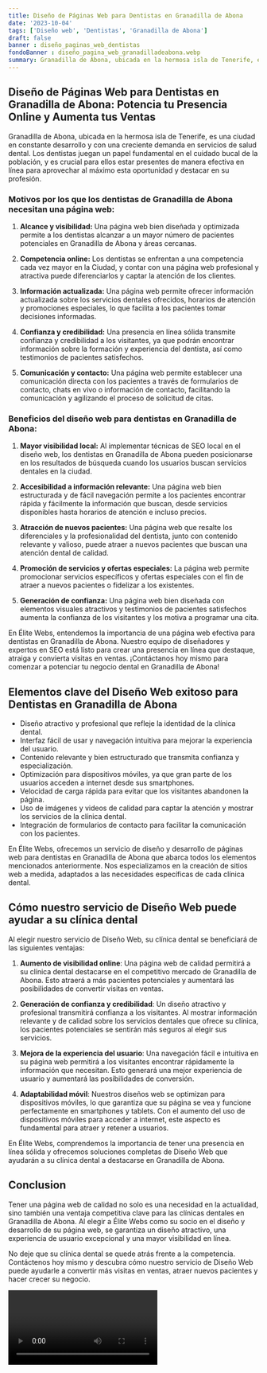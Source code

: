 ```yaml
---
title: Diseño de Páginas Web para Dentistas en Granadilla de Abona
date: '2023-10-04'
tags: ['Diseño web', 'Dentistas', 'Granadilla de Abona']
draft: false
banner : diseño_paginas_web_dentistas
fondoBanner : diseño_pagina_web_granadilladeabona.webp
summary: Granadilla de Abona, ubicada en la hermosa isla de Tenerife, es una ciudad en constante desarrollo y con una creciente demanda en servicios de salud dental. Los dentistas juegan un papel fundamental en el cuidado bucal de la población, y es crucial para ellos estar presentes de manera efectiva en línea para aprovechar al máximo esta oportunidad y destacar en su profesión.
---
```


## Diseño de Páginas Web para Dentistas en Granadilla de Abona: Potencia tu Presencia Online y Aumenta tus Ventas

Granadilla de Abona, ubicada en la hermosa isla de Tenerife, es una ciudad en constante desarrollo y con una creciente demanda en servicios de salud dental. Los dentistas juegan un papel fundamental en el cuidado bucal de la población, y es crucial para ellos estar presentes de manera efectiva en línea para aprovechar al máximo esta oportunidad y destacar en su profesión.

### Motivos por los que los dentistas de Granadilla de Abona necesitan una página web:

1. **Alcance y visibilidad:** Una página web bien diseñada y optimizada permite a los dentistas alcanzar a un mayor número de pacientes potenciales en Granadilla de Abona y áreas cercanas.

2. **Competencia online:** Los dentistas se enfrentan a una competencia cada vez mayor en la Ciudad, y contar con una página web profesional y atractiva puede diferenciarlos y captar la atención de los clientes.

3. **Información actualizada:** Una página web permite ofrecer información actualizada sobre los servicios dentales ofrecidos, horarios de atención y promociones especiales, lo que facilita a los pacientes tomar decisiones informadas.

4. **Confianza y credibilidad:** Una presencia en línea sólida transmite confianza y credibilidad a los visitantes, ya que podrán encontrar información sobre la formación y experiencia del dentista, así como testimonios de pacientes satisfechos.

5. **Comunicación y contacto:** Una página web permite establecer una comunicación directa con los pacientes a través de formularios de contacto, chats en vivo o información de contacto, facilitando la comunicación y agilizando el proceso de solicitud de citas.

### Beneficios del diseño web para dentistas en Granadilla de Abona:

1. **Mayor visibilidad local:** Al implementar técnicas de SEO local en el diseño web, los dentistas en Granadilla de Abona pueden posicionarse en los resultados de búsqueda cuando los usuarios buscan servicios dentales en la ciudad.

2. **Accesibilidad a información relevante:** Una página web bien estructurada y de fácil navegación permite a los pacientes encontrar rápida y fácilmente la información que buscan, desde servicios disponibles hasta horarios de atención e incluso precios.

3. **Atracción de nuevos pacientes:** Una página web que resalte los diferenciales y la profesionalidad del dentista, junto con contenido relevante y valioso, puede atraer a nuevos pacientes que buscan una atención dental de calidad.

4. **Promoción de servicios y ofertas especiales:** La página web permite promocionar servicios específicos y ofertas especiales con el fin de atraer a nuevos pacientes o fidelizar a los existentes.

5. **Generación de confianza:** Una página web bien diseñada con elementos visuales atractivos y testimonios de pacientes satisfechos aumenta la confianza de los visitantes y los motiva a programar una cita.

En Élite Webs, entendemos la importancia de una página web efectiva para dentistas en Granadilla de Abona. Nuestro equipo de diseñadores y expertos en SEO está listo para crear una presencia en línea que destaque, atraiga y convierta visitas en ventas. ¡Contáctanos hoy mismo para comenzar a potenciar tu negocio dental en Granadilla de Abona!

<GifSeo />

<Cta />

## Elementos clave del Diseño Web exitoso para Dentistas en Granadilla de Abona

- Diseño atractivo y profesional que refleje la identidad de la clínica dental.
- Interfaz fácil de usar y navegación intuitiva para mejorar la experiencia del usuario.
- Contenido relevante y bien estructurado que transmita confianza y especialización.
- Optimización para dispositivos móviles, ya que gran parte de los usuarios acceden a internet desde sus smartphones.
- Velocidad de carga rápida para evitar que los visitantes abandonen la página.
- Uso de imágenes y videos de calidad para captar la atención y mostrar los servicios de la clínica dental.
- Integración de formularios de contacto para facilitar la comunicación con los pacientes.

En Élite Webs, ofrecemos un servicio de diseño y desarrollo de páginas web para dentistas en Granadilla de Abona que abarca todos los elementos mencionados anteriormente. Nos especializamos en la creación de sitios web a medida, adaptados a las necesidades específicas de cada clínica dental.

## Cómo nuestro servicio de Diseño Web puede ayudar a su clínica dental

Al elegir nuestro servicio de Diseño Web, su clínica dental se beneficiará de las siguientes ventajas:

1. **Aumento de visibilidad online**: Una página web de calidad permitirá a su clínica dental destacarse en el competitivo mercado de Granadilla de Abona. Esto atraerá a más pacientes potenciales y aumentará las posibilidades de convertir visitas en ventas.

2. **Generación de confianza y credibilidad**: Un diseño atractivo y profesional transmitirá confianza a los visitantes. Al mostrar información relevante y de calidad sobre los servicios dentales que ofrece su clínica, los pacientes potenciales se sentirán más seguros al elegir sus servicios.

3. **Mejora de la experiencia del usuario**: Una navegación fácil e intuitiva en su página web permitirá a los visitantes encontrar rápidamente la información que necesitan. Esto generará una mejor experiencia de usuario y aumentará las posibilidades de conversión.

4. **Adaptabilidad móvil**: Nuestros diseños web se optimizan para dispositivos móviles, lo que garantiza que su página se vea y funcione perfectamente en smartphones y tablets. Con el aumento del uso de dispositivos móviles para acceder a internet, este aspecto es fundamental para atraer y retener a usuarios.

En Élite Webs, comprendemos la importancia de tener una presencia en línea sólida y ofrecemos soluciones completas de Diseño Web que ayudarán a su clínica dental a destacarse en Granadilla de Abona.

## Conclusion

Tener una página web de calidad no solo es una necesidad en la actualidad, sino también una ventaja competitiva clave para las clínicas dentales en Granadilla de Abona. Al elegir a Élite Webs como su socio en el diseño y desarrollo de su página web, se garantiza un diseño atractivo, una experiencia de usuario excepcional y una mayor visibilidad en línea.

No deje que su clínica dental se quede atrás frente a la competencia. Contáctenos hoy mismo y descubra cómo nuestro servicio de Diseño Web puede ayudarle a convertir más visitas en ventas, atraer nuevos pacientes y hacer crecer su negocio.

<Video />

<CtaBot job='Dentistas' city='Granadilla de Abona'/>

<Gmaps query='Granadilla de Abona+españa+maps' />
